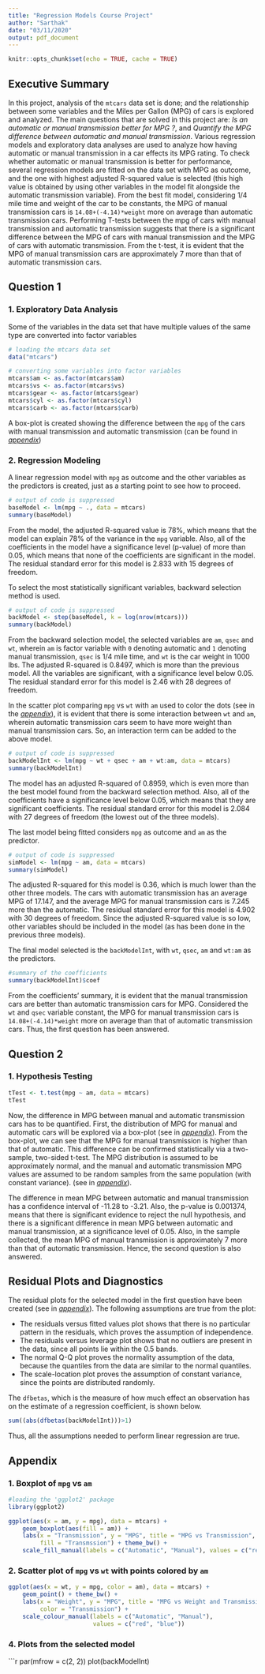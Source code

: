 ```yaml
---
title: "Regression Models Course Project"
author: "Sarthak"
date: "03/11/2020"
output: pdf_document
---
```


```r
knitr::opts_chunk$set(echo = TRUE, cache = TRUE)
```

## Executive Summary

In this project, analysis of the `mtcars` data set is done; and the relationship between some variables and the Miles per Gallon (MPG) of cars is explored and analyzed. The main questions that are solved in this project are: *Is an automatic or manual transmission better for MPG ?*, and *Quantify the MPG difference between automatic and manual transmission*. Various regression models and exploratory data analyses are used to analyze how having automatic or manual transmission in a car effects its MPG rating. To check whether automatic or manual transmission is better for performance, several regression models are fitted on the data set with MPG as outcome, and the one with highest adjusted R-squared value is selected (this high value is obtained by using other variables in the model fit alongside the automatic transmission variable). From the best fit model, considering 1/4 mile time and weight of the car to be constants, the MPG of manual transmission cars is `14.08+(-4.14)*weight` more on average than automatic transmission cars.
Performing T-tests between the mpg of cars with manual transmission and automatic transmission suggests that there is a significant difference between the MPG of cars with manual transmission and the MPG of cars with automatic transmission. From the t-test, it is evident that the MPG of manual transmission cars are approximately 7 more than that of automatic transmission cars.

## Question 1

### 1. Exploratory Data Analysis

Some of the variables in the data set that have multiple values of the same type are converted into factor variables

```r
# loading the mtcars data set
data("mtcars")

# converting some variables into factor variables
mtcars$am <- as.factor(mtcars$am)
mtcars$vs <- as.factor(mtcars$vs)
mtcars$gear <- as.factor(mtcars$gear)
mtcars$cyl <- as.factor(mtcars$cyl)
mtcars$carb <- as.factor(mtcars$carb)
```

A box-plot is created showing the difference between the `mpg` of the cars with manual transmission and automatic transmission (can be found in *[appendix](#box)*)

### 2. Regression Modeling

A linear regression model with `mpg` as outcome and the other variables as the predictors is created, just as a starting point to see how to proceed.

```r
# output of code is suppressed
baseModel <- lm(mpg ~ ., data = mtcars)
summary(baseModel)
```

From the model, the adjusted R-squared value is 78%, which means that the model can explain 78% of the variance in the `mpg` variable. Also, all of the coefficients in the model have a significance level (p-value) of more than 0.05, which means that none of the coefficients are significant in the model. The residual standard error for this model is 2.833 with 15 degrees of freedom.

To select the most statistically significant variables, backward selection method is used.

```r
# output of code is suppressed
backModel <- step(baseModel, k = log(nrow(mtcars)))
summary(backModel)
```

From the backward selection model, the selected variables are `am`, `qsec` and `wt`, wherein `am` is factor variable with `0` denoting automatic and `1` denoting manual transmission, `qsec` is 1/4 mile time, and `wt` is the car weight in 1000 lbs. The adjusted R-squared is 0.8497, which is more than the previous model. All the variables are significant, with a significance level below 0.05. The residual standard error for this model is 2.46 with 28 degrees of freedom.

In the scatter plot comparing `mpg` vs `wt` with `am` used to color the dots (see in the *[appendix](#scatter)*), it is evident that there is some interaction between `wt` and `am`, wherein automatic transmission cars seem to have more weight than manual transmission cars. So, an interaction term can be added to the above model.

```r
# output of code is suppressed
backModelInt <- lm(mpg ~ wt + qsec + am + wt:am, data = mtcars)
summary(backModelInt)
```

The model has an adjusted R-squared of 0.8959, which is even more than the best model found from the backward selection method. Also, all of the coefficients have a significance level below 0.05, which means that they are significant coefficients. The residual standard error for this model is 2.084 with 27 degrees of freedom (the lowest out of the three models).

The last model being fitted considers `mpg` as outcome and `am` as the predictor.

```r
# output of code is suppressed
simModel <- lm(mpg ~ am, data = mtcars)
summary(simModel)
```

The adjusted R-squared for this model is 0.36, which is much lower than the other three models. The cars with automatic transmission has an average MPG of 17.147, and the average MPG for manual transmission cars is 7.245 more than the automatic. The residual standard error for this model is 4.902 with 30 degrees of freedom. Since the adjusted R-squared value is so low, other variables should be included in the model (as has been done in the previous three models).

The final model selected is the `backModelInt`, with `wt`, `qsec`, `am` and `wt:am` as the predictors.

```r
#summary of the coefficients
summary(backModelInt)$coef
```

From the coefficients' summary, it is evident that the manual transmission cars are better than automatic transmission cars for MPG. Considered the `wt` and `qsec` variable constant, the MPG for manual transmission cars is `14.08+(-4.14)*weight` more on average than that of automatic transmission cars. Thus, the first question has been answered.

## Question 2

### 1. Hypothesis Testing


```r
tTest <- t.test(mpg ~ am, data = mtcars)
tTest
```

Now, the difference in MPG between manual and automatic transmission cars has to be quantified. First, the distribution of MPG for manual and automatic cars will be explored via a box-plot (see in *[appendix](#box)*). From the box-plot, we can see that the MPG for manual transmission is higher than that of automatic. This difference can be confirmed statistically via a two-sample, two-sided t-test. The MPG distribution is assumed to be approximately normal, and the manual and automatic transmission MPG values are assumed to be random samples from the same population (with constant variance). (see in *[appendix](#resid)*).

The difference in mean MPG between automatic and manual transmission has a confidence interval of -11.28 to -3.21. Also, the p-value is 0.001374, means that there is significant evidence to reject the null hypothesis, and there is a significant difference in mean MPG between automatic and manual transmission, at a significance level of 0.05. Also, in the sample collected, the mean MPG of manual transmission is approximately 7 more than that of automatic transmission. Hence, the second question is also answered.

## Residual Plots and Diagnostics

The residual plots for the selected model in the first question have been created (see in *[appendix](#resid)*). The following assumptions are true from the plot:

* The residuals versus fitted values plot shows that there is no particular pattern in the residuals, which proves the assumption of independence.  
* The residuals versus leverage plot shows that no outliers are present in the data, since all points lie within the 0.5 bands.  
* The normal Q-Q plot proves the normality assumption of the data, because the quantiles from the data are similar to the normal quantiles.  
* The scale-location plot proves the assumption of constant variance, since the points are distributed randomly.  

The `dfbetas`, which is the measure of how much effect an observation has on the estimate of a regression coefficient, is shown below.

```r
sum((abs(dfbetas(backModelInt)))>1)
```

Thus, all the assumptions needed to perform linear regression are true.

## Appendix {#appendix}

### 1. Boxplot of `mpg` vs `am` {#box}

```r
#loading the 'ggplot2' package
library(ggplot2)
```

```r
ggplot(aes(x = am, y = mpg), data = mtcars) +
    geom_boxplot(aes(fill = am)) +
    labs(x = "Transmission", y = "MPG", title = "MPG vs Transmission",
         fill = "Transmssion") + theme_bw() +
    scale_fill_manual(labels = c("Automatic", "Manual"), values = c("red", "light blue"))
```

### 2. Scatter plot of `mpg` vs `wt` with points colored by `am` {#scatter}

```r
ggplot(aes(x = wt, y = mpg, color = am), data = mtcars) + 
    geom_point() + theme_bw() + 
    labs(x = "Weight", y = "MPG", title = "MPG vs Weight and Transmission",
         color = "Transmission") +
    scale_colour_manual(labels = c("Automatic", "Manual"), 
                        values = c("red", "blue"))
```

### 4. Plots from the selected model {#resid}

```r
par(mfrow = c(2, 2))
plot(backModelInt)